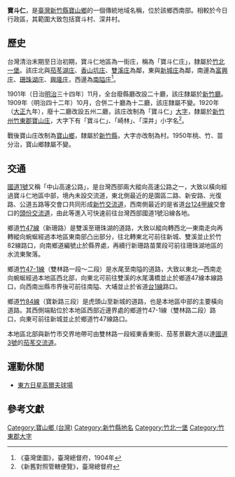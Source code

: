 {{noteTA　
|1 = zh-cn:庄; zh-hk:庄; zh-tw:庄;
}}
'''寶斗仁'''，是[[臺灣|臺灣]][[新竹縣|新竹縣]][[寶山鄉_(台灣)|寶山鄉]]的一個傳統地域名稱，位於該鄉西南部。相較於今日行政區，其範圍大致包括寶斗村、深井村。

==歷史==
台灣清治末期至日治初期，寶斗仁地區為一街庄，稱為「寶斗仁庄」，隸屬於[[竹北一堡|竹北一堡]]。該庄北與[[茄苳湖_(新竹市)|茄苳湖庄]]、[[香山坑庄|香山坑庄]]、[[雙溪_(新竹縣)|雙溪庄]]為鄰，東與[[新城_(新竹縣寶山鄉)|新城庄]]為鄰，南邊為[[富興庄|富興庄]]、[[珊珠湖庄|珊珠湖庄]]、[[興隆_(大字)|興隆庄]]，西邊為[[南隘庄|南隘庄]]<ref>《臺灣堡圖》，臺灣總督府，1904年</ref>。

1901年（日治[[明治|明治]]三十四年）11月，全台廢縣廳改設二十廳，該庄隸屬於[[新竹廳|新竹廳]]。1909年（明治四十二年）10月，合併二十廳為十二廳，該庄隸屬不變。1920年（[[大正|大正]]九年），廢十二廳改設五州二廳，該庄改制為「寶斗仁」[[大字|大字]]，隸屬於[[新竹州|新竹州]][[竹東郡|竹東郡]][[寶山庄|寶山庄]]，大字下有「寶斗仁」、「崎林」、「深井」小字名<ref>《新舊對照管轄便覽》，臺灣總督府</ref>。

戰後寶山庄改制為[[寶山鄉_(台灣)|寶山鄉]]，隸屬於[[新竹縣|新竹縣]]，大字亦改制為村。1950年桃、竹、苗分治，寶山鄉隸屬不變。

==交通==
[[中山高速公路|國道1號]]又稱「中山高速公路」，是台灣西部兩大縱向高速公路之一，大致以橫向經過寶斗仁地區中部，境內未設交流道，東北側最近的是園區二路、新安路、光復路、公道五路等交會口共同形成[[新竹交流道|新竹交流道]]，西南側最近的是省道[[台124甲線|台124甲線]]交會口的[[頭份交流道|頭份交流道]]，由此等進入可快速前往台灣西部國道1號沿線各地。

鄉道[[竹47線|竹47線]]（新珊路）是雙溪至珊珠湖的道路，大致以縱向轉西北—東南走向再轉縱向蜿蜒經過本地區東南部凸出部分，往北轉東北可前往新城、雙溪並止於竹82線路口，向南鄉道編號止於縣界處，再續行新珊路苗栗段可前往珊珠湖地區的水流東聚落。

鄉道[[竹47-1線|竹47-1線]]（雙林路一段～二段）是水尾至南隘的道路，大致以東北—西南走向蜿蜒經過本地區西北部，向東北可前往雙溪的水尾溝橋並止於鄉道47線本線路口，向西南出縣市界後可前往南隘、大埔並止於省道[[台1線|台1線]]路口。

鄉道[[竹84線|竹84線]]（寶新路三段）是虎頭山至新城的道路，也是本地區中部的主要橫向道路。其西側端點位於本地區西部近邊界處的鄉道竹47-1線（雙林路二段）路口，向東可前往新城並止於鄉道竹47線路口。

本地區北部與新竹市交界地帶可由雙林路一段經東香東街、茄苳景觀大道以達[[福爾摩沙高速公路|國道3號]]的[[茄苳交流道|茄苳交流道]]。

==運動休閒==
*[[東方日星高爾夫球場|東方日星高爾夫球場]]

==參考文獻==
{{reflist}}

{{竹東郡}}

[[Category:寶山鄉_(台灣)|Category:寶山鄉 (台灣)]]
[[Category:新竹縣地名|Category:新竹縣地名]]
[[Category:竹北一堡|Category:竹北一堡]]
[[Category:竹東郡大字|Category:竹東郡大字]]